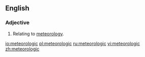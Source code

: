 ==English==
===Adjective===
{{en-adj|-}}

#Relating to [[meteorology]].

[[io:meteorologic]]
[[pl:meteorologic]]
[[ru:meteorologic]]
[[vi:meteorologic]]
[[zh:meteorologic]]